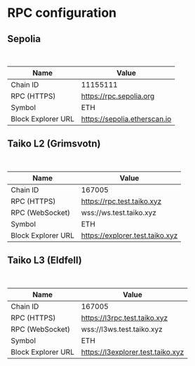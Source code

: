 
# RPC configuration

## Sepolia

<br />
<ConnectToMetamaskButton network="Sepolia" />

| Name               | Value                        |
| ------------------ | ---------------------------- |
| Chain ID           | 11155111                     |
| RPC (HTTPS)        | https://rpc.sepolia.org      |
| Symbol             | ETH                          |
| Block Explorer URL | https://sepolia.etherscan.io |

## Taiko L2 (Grimsvotn)

<br />
<ConnectToMetamaskButton network="Grimsvotn" />

| Name               | Value                           |
| ------------------ | ------------------------------- |
| Chain ID           | 167005                          |
| RPC (HTTPS)        | https://rpc.test.taiko.xyz      |
| RPC (WebSocket)    | wss://ws.test.taiko.xyz         |
| Symbol             | ETH                             |
| Block Explorer URL | https://explorer.test.taiko.xyz |

## Taiko L3 (Eldfell)

<br />
<ConnectToMetamaskButton network="Eldfell" />

| Name               | Value                             |
| ------------------ | --------------------------------- |
| Chain ID           | 167005                            |
| RPC (HTTPS)        | https://l3rpc.test.taiko.xyz      |
| RPC (WebSocket)    | wss://l3ws.test.taiko.xyz         |
| Symbol             | ETH                               |
| Block Explorer URL | https://l3explorer.test.taiko.xyz |
